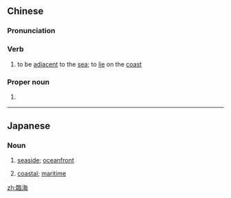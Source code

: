 {{also|临海}}
==Chinese==
{{zh-forms|s=临海}}
{{wikipedia|lang=zh}}

===Pronunciation===
{{zh-pron
|m=línhǎi
|c=lam4 hoi2
|cat=v,pn
}}

===Verb===
{{zh-verb}}

# to be [[adjacent]] to the [[sea]]; to [[lie]] on the [[coast]]

===Proper noun===
{{zh-proper noun}}

# {{zh-div|縣}} {{w|Linhai|Linhai County}} {{gloss|county-level city in [[Zhejiang]], China}}

----

==Japanese==
{{ja-kanjitab|りん|かい|yomi=on}}

===Noun===
{{ja-noun|りんかい}}
# [[seaside]]; [[oceanfront]]
# {{lb|ja|genitive|sort=りんかい}} [[coastal]]; [[maritime]]

[[zh:臨海]]